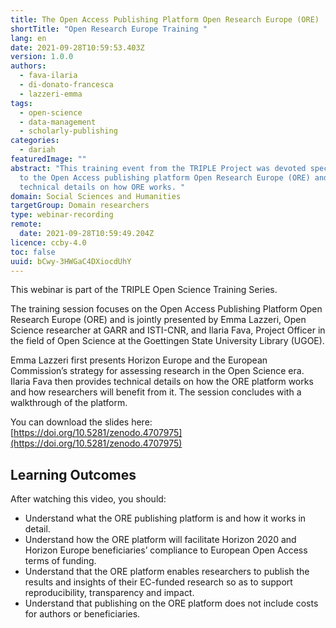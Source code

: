 ```yaml
---
title: The Open Access Publishing Platform Open Research Europe (ORE)
shortTitle: "Open Research Europe Training "
lang: en
date: 2021-09-28T10:59:53.403Z
version: 1.0.0
authors:
  - fava-ilaria
  - di-donato-francesca
  - lazzeri-emma
tags:
  - open-science
  - data-management
  - scholarly-publishing
categories:
  - dariah
featuredImage: ""
abstract: "This training event from the TRIPLE Project was devoted specifically
  to the Open Access publishing platform Open Research Europe (ORE) and provided
  technical details on how ORE works. "
domain: Social Sciences and Humanities
targetGroup: Domain researchers
type: webinar-recording
remote:
  date: 2021-09-28T10:59:49.204Z
licence: ccby-4.0
toc: false
uuid: bCwy-3HWGaC4DXiocdUhY
---
```

This webinar is part of the TRIPLE Open Science Training Series.

The training session focuses on the Open Access Publishing Platform Open Research Europe (ORE) and is jointly presented by Emma Lazzeri, Open Science researcher at GARR and ISTI-CNR, and Ilaria Fava, Project Officer in the field of Open Science at the Goettingen State University Library (UGOE).

Emma Lazzeri first presents Horizon Europe and the European Commission’s strategy for assessing research in the Open Science era. Ilaria Fava then provides technical details on how the ORE platform works and how researchers will benefit from it. The session concludes with a walkthrough of the platform.  

You can download the slides here: [https://doi.org/10.5281/zenodo.4707975](https://doi.org/10.5281/zenodo.4707975)

## Learning Outcomes

After watching this video, you should:

- Understand what the ORE publishing platform is and how it works in detail. 
- Understand how the ORE platform will facilitate Horizon 2020 and Horizon Europe beneficiaries’ compliance to European Open Access terms of funding. 
- Understand that the ORE platform enables researchers to publish the results and insights of their EC-funded research so as to support reproducibility, transparency and impact. 
- Understand that publishing on the ORE platform does not include costs for authors or beneficiaries.

<VideoCard provider="youtube" id="_3jpFxtKIME" title="The Open Access Publishing Platform Open Research Europe (ORE)" subtitle="Click here to view" image="images/capture-d’écran-2021-09-27-à-12.27.35.png" />